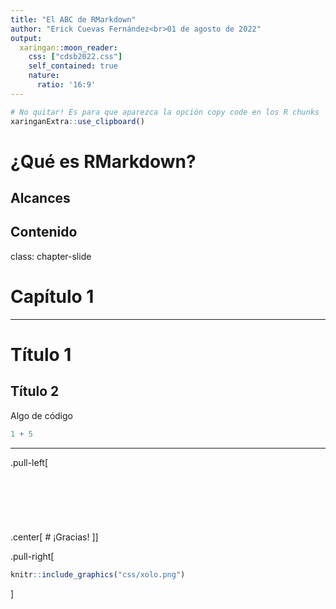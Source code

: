 ```yaml
---
title: "El ABC de RMarkdown"
author: "Erick Cuevas Fernández<br>01 de agosto de 2022"
output:
  xaringan::moon_reader:
    css: ["cdsb2022.css"]
    self_contained: true
    nature:
      ratio: '16:9'
---
```

```r
# No quitar! Es para que aparezca la opción copy code en los R chunks
xaringanExtra::use_clipboard()
```

# ¿Qué es RMarkdown?

## Alcances

Contenido
---
class: chapter-slide

# Capítulo 1


---

# Título 1

## Título 2

Algo de código

```r
1 + 5
```


---

.pull-left[<br><br><br><br><br><br><br>
.center[
# ¡Gracias! 
]
]

.pull-right[<br>
```r
knitr::include_graphics("css/xolo.png")
```

]

